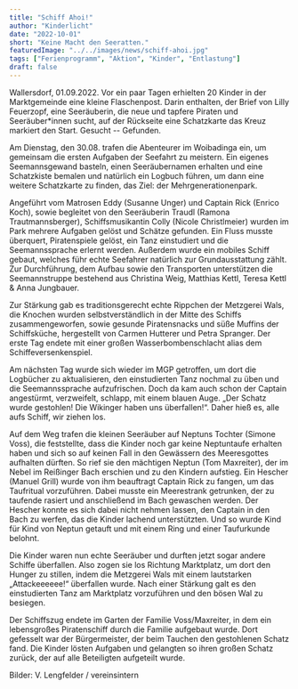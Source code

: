 ```yaml
---
title: "Schiff Ahoi!"
author: "Kinderlicht"
date: "2022-10-01"
short: "Keine Macht den Seeratten."
featuredImage: "../../images/news/schiff-ahoi.jpg"
tags: ["Ferienprogramm", "Aktion", "Kinder", "Entlastung"]
draft: false
---
```

Wallersdorf, 01.09.2022. Vor ein paar Tagen erhielten 20 Kinder in der Marktgemeinde eine kleine Flaschenpost. Darin enthalten, der Brief von Lilly Feuerzopf, eine Seeräuberin, die neue und tapfere Piraten und Seeräuber*innen sucht, auf der Rückseite eine Schatzkarte das Kreuz markiert den Start. Gesucht -- Gefunden.

Am Dienstag, den 30.08. trafen die Abenteurer im Woibadinga ein, um gemeinsam die ersten Aufgaben der Seefahrt zu meistern. Ein eigenes Seemannsgewand basteln, einen Seeräubernamen erhalten und eine Schatzkiste bemalen und natürlich ein Logbuch führen, um dann eine weitere Schatzkarte zu finden, das Ziel: der Mehrgenerationenpark.

Angeführt vom Matrosen Eddy (Susanne Unger) und Captain Rick (Enrico Koch), sowie begleitet von den Seeräuberin Traudl (Ramona Trautmannsberger), Schiffsmusikantin Colly (Nicole Christlmeier) wurden im Park mehrere Aufgaben gelöst und Schätze gefunden. Ein Fluss musste überquert, Piratenspiele gelöst, ein Tanz einstudiert und die Seemannssprache erlernt werden. Außerdem wurde ein mobiles Schiff gebaut, welches führ echte Seefahrer natürlich zur Grundausstattung zählt. Zur Durchführung, dem Aufbau sowie den Transporten unterstützen die Seemannstruppe bestehend aus Christina Weig, Matthias Kettl, Teresa Kettl & Anna Jungbauer.

Zur Stärkung gab es traditionsgerecht echte Rippchen der Metzgerei Wals, die Knochen wurden selbstverständlich in der Mitte des Schiffs zusammengeworfen, sowie gesunde Piratensnacks und süße Muffins der Schiffsküche, hergestellt von Carmen Hutterer und Petra Spranger. Der erste Tag endete mit einer großen Wasserbombenschlacht alias dem Schiffeversenkenspiel.

Am nächsten Tag wurde sich wieder im MGP getroffen, um dort die Logbücher zu aktualisieren, den einstudierten Tanz nochmal zu üben und die Seemannssprache aufzufrischen. Doch da kam auch schon der Captain angestürmt, verzweifelt, schlapp, mit einem blauen Auge. „Der Schatz wurde gestohlen! Die Wikinger haben uns überfallen!“. Daher hieß es, alle aufs Schiff, wir ziehen los.

Auf dem Weg trafen die kleinen Seeräuber auf Neptuns Tochter (Simone Voss), die feststellte, dass die Kinder noch gar keine Neptuntaufe erhalten haben und sich so auf keinen Fall in den Gewässern des Meeresgottes aufhalten dürften. So rief sie den mächtigen Neptun (Tom Maxreiter), der im Nebel im Reißinger Bach erschien und zu den Kindern aufstieg. Ein Hescher (Manuel Grill) wurde von ihm beauftragt Captain Rick zu fangen, um das Taufritual vorzuführen. Dabei musste ein Meerestrank getrunken, der zu taufende rasiert und anschließend im Bach gewaschen werden. Der Hescher konnte es sich dabei nicht nehmen lassen, den Captain in den Bach zu werfen, das die Kinder lachend unterstützten. Und so wurde Kind für Kind von Neptun getauft und mit einem Ring und einer Taufurkunde belohnt.

Die Kinder waren nun echte Seeräuber und durften jetzt sogar andere Schiffe überfallen. Also zogen sie los Richtung Marktplatz, um dort den Hunger zu stillen, indem die Metzgerei Wals mit einem lautstarken „Attackeeeeee!“ überfallen wurde. Nach einer Stärkung galt es den einstudierten Tanz am Marktplatz vorzuführen und den bösen Wal zu besiegen.

Der Schiffszug endete im Garten der Familie Voss/Maxreiter, in dem ein lebensgroßes Piratenschiff durch die Familie aufgebaut wurde. Dort gefesselt war der Bürgermeister, der beim Tauchen den gestohlenen Schatz fand. Die Kinder lösten Aufgaben und gelangten so ihren großen Schatz zurück, der auf alle Beteiligten aufgeteilt wurde.

Bilder: V. Lengfelder / vereinsintern
